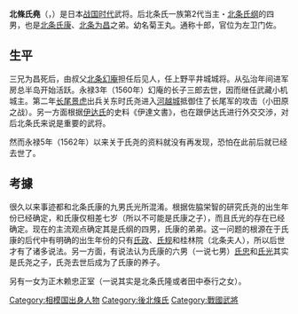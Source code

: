 {{or1|time=2017-01-09T02:03:11+00:00}}
{{unreferenced|time=2017-01-09T02:03:11+00:00}}
'''北條氏堯'''（{{lang-ja|ほうじょう うじたか}}，{{bd|1522年|4月11日|1562年？|5月10日|}}）是日本[[战国时代|战国时代]]武将。后北条氏一族第2代当主・[[北條氏綱|北条氏纲]]的四男，也是[[北條氏康|北条氏康]]、[[北條為昌|北条为昌]]之弟。幼名菊王丸。通称十郎，官位为左卫门佐。

== 生平 ==
三兄为昌死后，由叔父[[北條幻庵|北条幻庵]]担任后见人，任上野平井城城将。从弘治年间进军房总半岛开始活跃。永禄3年（1560年）幻庵的长子三郎去世，因而继任武藏小机城主。第二年[[上杉谦信|长尾景虎]]出兵关东时氏尧进入[[河越城|河越城]]抵御住了长尾军的攻击（小田原之战）。另一方面根据[[伊達氏|伊达氏]]的史料《伊達文書》，也在跟伊达氏进行外交交渉，对后北条氏来说是重要的武将。

然而永禄5年（1562年）以来关于氏尧的资料就没有再发现，恐怕在此前后就已经去世了。

==考據==
很久以来事迹都和北条氏康的九男氏光所混淆。根据佐脇栄智的研究氏尧的出生年份已经确定，和氏康仅相差七岁（所以不可能是氏康之子），而且氏光的存在已经确定。现在的主流观点确定其是氏纲的四男，氏康的弟弟。这一问题的根源在于氏康的后代中有明确的出生年份的只有[[北條氏政|氏政]]、[[北條氏规|氏规]]和桂林院（北条夫人），所以后世才有了诸多说法。另一方面，有说法认为氏康的六男（一说七男）[[北條氏忠|氏忠]]和[[北條氏光|氏光]]其实是氏尧之子，氏尧去世后成为了氏康的养子。

另有一女为正木赖忠正室（一说其实是北条氏隆或者田中泰行之女）。

{{DEFAULTSORT:houjou ujitaka}}
[[Category:相模国出身人物|Category:相模国出身人物]]
[[Category:後北條氏|Category:後北條氏]]
[[Category:戰國武將|Category:戰國武將]]